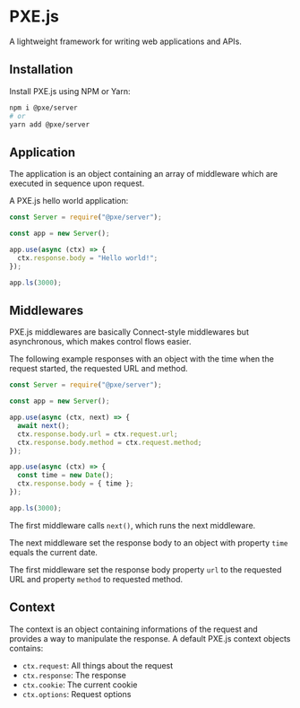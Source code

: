# PXE.js

A lightweight framework for writing web applications and APIs.

## Installation

Install PXE.js using NPM or Yarn:

```bash
npm i @pxe/server
# or
yarn add @pxe/server
```

## Application

The application is an object containing an array of middleware which are executed in sequence upon request.

A PXE.js hello world application:

```typescript
const Server = require("@pxe/server");

const app = new Server();

app.use(async (ctx) => {
  ctx.response.body = "Hello world!";
});

app.ls(3000);
```

## Middlewares

PXE.js middlewares are basically Connect-style middlewares but asynchronous, which makes control flows easier.

The following example responses with an object with the time when the request started, the requested URL and method.

```typescript
const Server = require("@pxe/server");

const app = new Server();

app.use(async (ctx, next) => {
  await next();
  ctx.response.body.url = ctx.request.url;
  ctx.response.body.method = ctx.request.method;
});

app.use(async (ctx) => {
  const time = new Date();
  ctx.response.body = { time };
});

app.ls(3000);
```

The first middleware calls `next()`, which runs the next middleware.

The next middleware set the response body to an object with property `time` equals the current date.

The first middleware set the response body property `url` to the requested URL and property `method` to requested method.

## Context
The context is an object containing informations of the request and provides a way to manipulate the response.
A default PXE.js context objects contains:
- `ctx.request`: All things about the request
- `ctx.response`: The response
- `ctx.cookie`: The current cookie
- `ctx.options`: Request options
